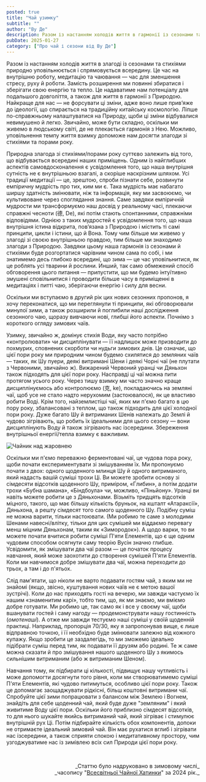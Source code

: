 ```yaml
---
posted: true
title: "Чай узимку"
subtitle: ""
author: "Ву Де"
description: Разом із настанням холодів життя в гармонії із сезонами та стихіями природно уповільнюється і спрямовується всередину. Це час на внутрішню роботу, медитацію та чаювання...
pubDate: 2025-01-27
category: ["Про чай і сезони від Ву Де"]
---
```


Разом із настанням холодів життя в злагоді із сезонами та стихіями природно уповільнюється і спрямовується всередину. Це час на внутрішню роботу, медитацію та чаювання — час для зменшення стресу, руху й роботи. Замість розширення ми повинні збиратися і зберігати свою енергію та тепло. Це надаватиме нам потенціалу для подальшого довголіття, а також для життя в гармонії з Природою. Найкраще для нас — не форсувати ці зміни, адже воно лише прив’яже до ідеології, що спирається на традиційну китайську космологію. Ліпше по-справжньому налаштуватися на Природу, щоби ці зміни відбувалися невимушено й легко. Звичайно, може бути складно, оскільки ми живемо в людському світі, де не плекається гармонія з Нею. Можливо, уповільнення темпу життя взимку допоможе нам досягти злагоди зі стихіями та порами року.

Природна злагода зі стихіями/порами року суттєво залежить від того, що відбувається всередині наших приміщень. Одним із найглибших аспектів самовдосконалення є усвідомлення того, що наша внутрішня сутність не є внутрішньою взагалі, а скоріше наскрізним шляхом. Усі традиції медитації — це, зрештою, спроби пізнати себе, розвинути емпіричну мудрість про тих, ким ми є. Така мудрість має набагато ширшу здатність змінювати, ніж та інформація, яку ми засвоюємо, чи культивоване через споглядання знання. Саме завдяки емпіричній мудрости ми трансформуємо наш досвід у реальному часі, плекаючи справжні чесноти (德, De), які потім стають спонтанними, справжніми відповідями. Однією з таких мудростей є усвідомлення того, що наша внутрішня істина відкрита, пов’язана з Природою і містить ті самі принципи, цикли і істини, що й Вона. Тому чим більше ми живемо у злагоді зі своєю внутрішньою правдою, тим більше ми знаходимо злагоди з Природою. Завдяки цьому наша гармонія із сезонами й стихіями буде розгортатися чарівним чином сама по собі, і ми знатимемо десь глибоко всередині, що зима — це час уповільнитися, як це роблять усі тварини й рослини. Инший, так само обмежений спосіб обговорення цього питання — припустити, що ми будемо інтуїтивно змушені сповільнитися і проводити більше часу в приміщенні в медитаціях і питті чаю, зберігаючи енергію і силу для весни.

Оскільки ми вступаємо в другий рік цих нових сезонних пропонов, я хочу переконатися, що ми переглянули ті принципи, які обговорювали минулої зими, а також розширили й поглибили наші дослідження сезонного чаю, щоразу вивчаючи нові, глибші його аспекти. Почнімо з короткого огляду зимових чаїв.

Узимку, звичайно ж, домінує стихія Води, яку часто потрібно «контролювати» чи дисциплінувати — її надлишок може призводити до похмурих, сповнених скорботи чи нудьги зимових днів. Це означає, що цієї пори року ми природним чином будемо схилятися до земляних чаїв — таких, як Шу пуери, деякі витримані Шени і деякі Чорні чаї (не плутати з Червоними, звичайно ж). Вижарений Червоний уранці чи Дяньхон також підходять для цієї пори року. Насправді ці чаї можна пити протягом усього року. Через тишу взимку ми часто значно краще дисциплінуємось або контролюємо (克, ke), покладаючись на земляні чаї, щоб усе не стало надто нерухомим (застоювалося), як це властиво робити Воді. Крім того, найземлистіші чаї, яких ми п'ємо багато в цю пору року, збалансовані з теплом, що також підходить для цієї холодної пори року. Дуже багато Шу й витриманих Шенів належать до Землі й чудово зігрівають, що робить їх ідеальними для цього сезону — вони дисциплінують Воду й також зігрівають нас ізсередини. Збереження внутрішньої енергії/тепла взимку є важливим.

<img class="align-center" src={Image1.src} alt="Чайник над жаровнею" />

Оскільки ми п'ємо переважно ферментовані чаї, це чудова пора року, щоби почати експериментувати зі змішуванням їх. Ми пропонуємо почати з двох: одного щоденного млинця Шу й одного витриманого, який надасть вашій суміші трохи Ці. Ви можете зробити основу зі сімдесяти відсотків щоденного Шу, приміром, «Глибин», а потім додати трохи «Бубна шамана», «Біндбоула» чи, можливо, «Піньйону». Уранці ви навіть можете робити це з Дяньхонами. Візьміть тридцять відсотків міцного, такого, що має більшу кількість бруньок, на кшталт «Атараксії», Дяньхона, а решту сімдесят того самого щоденного Шу. Подібну суміш не можна варити, тільки настоювати. (Ми робимо те саме з молодими Шенами навесні/влітку, тільки для цих сумішей ми віддаємо перевагу менш міцним Дяньхонам, таким як «Зимородок»). А щодо варки, то ви можете почати вчитися робити суміші П'яти Елементів, що є ще одним чудовим способом осягнути саму теорію Вусін значно глибше. Усвідомити, як змішувати два чаї разом — це початок процесу навчання, який може заохотити до створення сумішей П'яти Елементів. Коли ми навчимося добре змішувати два чаї, можна переходити до трьох, а там і до п'ятьох.

Слід пам'ятати, що ніколи не варто подавати гостям чай, з яким ми не знайомі (якщо, звісно, куштування нових чаїв не є метою вашої зустрічі). Коли до нас приходять гості на вечерю, ми завжди частуємо їх нашим «знаменитим карі», тобто тим, що, як ми знаємо, ми вміємо добре готувати. Ми робимо це, так само як і все у своєму чаї, щоби вшанувати гостей і саму нагоду — продемонструвати нашу гостинність (_омотенаші_). А отже ми завжди тестуємо наші суміші у своїй щоденній практиці. Наприклад, пропорція 70/30, яку я запропонував вище, є лише відправною точкою, і її необхідно буде змінювати залежно від кожного купажу. Якщо зробити це заздалегідь, то ми зможемо ідеально підібрати суміш перед тим, як подавати її друзям або родині. Те ж саме можна сказати й про змішування нашого щоденного Шу з якимось сильнішим витриманим (або ж витриманим Шеном).

Навчання тому, як підбирати ці кількості, підвищує нашу чутливість і може допомогти досягнути того рівня, коли ми створюватимемо суміші П'яти Елементів, які чудово питимуться, особливо цієї пори року. Також це допомагає заощаджувати рідкісні, більш коштовні витримани чаї. Спробуйте цієї зими попрацювати з балансом між Землею і Вогнем, знайдіть для себе щоденний чай, який буде дуже "земляним" і який живитиме Воду цієї пори. Оскільки його приблизно сімдесят відсотків, то для нього шукайте якийсь витриманий чай, який зігріває і стимулює внутрішній рух Ці. Потім підбирайте кількість обох компонентів, допоки не отримаєте ідеальний зимовий чай. Він має рухатися вглиб і зігрівати нас ізсередини, а також сприяти спокою і медитативному простору, чим узгоджуватиме нас із зимівлею всіх сил Природи цієї пори року.

<p>&nbsp;</p>
<p align="right" style="font-size: 0.9rem;">_Статтю було надруковано в зимовому числі_<br />_часопису "<a href="http://www.globalteahut.org/" target="_blank" rel="noopener noreferrer">Всесвітньої Чайної Хатинки</a>" за 2024 рік._</p>